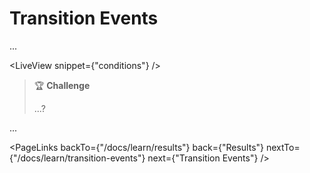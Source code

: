 # Transition Events

...

<LiveView snippet={"conditions"} />

> 🏆 **Challenge**
>
> ...?

...

<PageLinks
  backTo={"/docs/learn/results"}
  back={"Results"}
  nextTo={"/docs/learn/transition-events"}
  next={"Transition Events"}
/>
